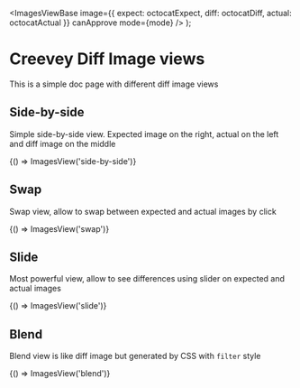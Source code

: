 


  <ImagesViewBase image={{ expect: octocatExpect, diff: octocatDiff, actual: octocatActual }} canApprove mode={mode} />
);

<Meta title="Docs/ImagesViews" component={ImagesViewBase} />

# Creevey Diff Image views

This is a simple doc page with different diff image views

## Side-by-side

Simple side-by-side view. Expected image on the right, actual on the left and diff image on the middle

<Canvas>
  <Story name="SideBySide" parameters={{ creevey: { waitForReady: true } }}>
    {() => ImagesView('side-by-side')}
  </Story>
</Canvas>

## Swap

Swap view, allow to swap between expected and actual images by click

<Canvas>
  <Story name="Swap" parameters={{ creevey: { waitForReady: true } }}>
    {() => ImagesView('swap')}
  </Story>
</Canvas>

## Slide

Most powerful view, allow to see differences using slider on expected and actual images

<Canvas>
  <Story name="Slide" parameters={{ creevey: { waitForReady: true } }}>
    {() => ImagesView('slide')}
  </Story>
</Canvas>

## Blend

Blend view is like diff image but generated by CSS with `filter` style

<Canvas>
  <Story name="Blend">{() => ImagesView('blend')}</Story>
</Canvas>
